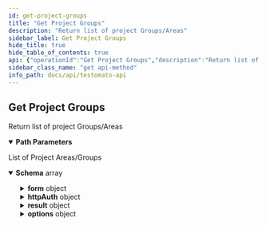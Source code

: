 ```yaml
---
id: get-project-groups
title: "Get Project Groups"
description: "Return list of project Groups/Areas"
sidebar_label: Get Project Groups
hide_title: true
hide_table_of_contents: true
api: {"operationId":"Get Project Groups","description":"Return list of project Groups/Areas","security":[{"ApiKey":[]}],"tags":["Project","Group"],"responses":{"200":{"description":"List of Project Areas/Groups","content":{"application/json":{"schema":{"type":"array","items":{"type":"object","description":"A group of tests","properties":{"id":{"type":"string","description":"A unique Areas/Group ID","example":"54c0fe237c3391ac488b4567"},"projectId":{"type":"string","description":"A unique parent Project ID","example":"50a9f72f14db3be812000233"},"name":{"type":"string","description":"Name of group","example":"Public"},"public":{"description":"Are the Test target URLs in the Group accessible without password protected or HTTP authentication?\n\n* `true` means they are freely accessible\n* `false` means yes, they are protected.\n","type":"boolean","default":true},"rules":{"description":"Group rules that are applied to all tests in the **Group**. This is mostly empty array.","type":"array","example":[],"items":{"type":"array","items":{"type":"object","properties":{"type":{"type":"string","default":"text","description":"Type of check","enum":["text html status header location title meta-description meta-og:title meta-og:description meta-og:image meta-og:image meta-og:image meta-og:type meta-og:url meta-og:site_name meta-og:locale meta-og:updated_time meta-og:logo meta-article:modified_time meta-article:published_time meta-article:publisher meta-article:section meta-article:tag meta-twitter:title meta-twitter:image meta-twitter:image meta-twitter:description meta-twitter:card meta-twitter:site meta-twitter:creator meta-itemprop:name meta-itemprop:author meta-itemprop:description meta-itemprop:image"],"example":"text"},"op":{"type":"string","enum":["eq","sub","!sub","match","!match","xpath"],"example":"sub","description":"Operators can be: `eq` is equal to, `sub` contains, `!sub` does not contains,  `match` for exact match, `!match` for does not match and `xpath` for Xpath checks.\n"},"val":{"type":"string","example":123456,"description":"Value that will be used for check"},"origin":{"type":"string","example":"check","description":"Original of the check"},"templateId":{"type":"string","description":"Optional parameter if check use a Template"},"order":{"type":"integer","description":"Order of the check"}}}}},"form":{"type":"object","description":"HTML Form","properties":{"checksum":{"type":"string"},"enabled":{"type":"boolean"},"action":{"type":"string"},"originalAction":{"type":"string"},"relativeAction":{"type":"string"},"method":{"type":"string"},"params":{"type":"string"},"html":{"type":"string"},"baseUrl":{"type":"string"},"identifier":{"type":"string"}}},"httpAuth":{"type":"object","required":false,"description":"Password-protected areas may have a saved HTTP auth authentications","example":{"user":"nice","password":"test","url":"https://www.testomato.com/httpauth"},"properties":{"user":{"type":"string"},"password":{"description":"HTTP","type":"string"},"url":{"description":"HTTP Auth URL address","type":"string"}}},"period":{"type":"string","description":"Check period interval as string (mostly se to `true` - same as parent Project)","enum":["5 minutes","30 minutes","1 hour","8 hours","1 day","7 days",true],"default":true},"result":{"type":"object","description":"Response object (optional) show only when some some **Rules** are evaluated as an error","default":null,"properties":{"prop":{"type":"string"}}},"options":{"type":"object","properties":{"w":{"type":"string","description":"Extra HTTP headers","default":""}}},"nextRun":{"type":"integer","description":"Next run in seconds (Can be negative if we don't have new results yet)","example":150},"periodInt":{"type":"integer","description":"Period of automatic startup in seconds","example":300}}}}}}}},"parameters":[{"name":"id","description":"A unique Project ID","example":"5e9602e7a39e5a46428b457f","allowEmptyValue":false,"required":true,"in":"path","schema":{"type":"string"}}],"method":"get","path":"/project/{id}/areas","servers":[{"url":"https://testomato.com/api/","description":"Testomato"}],"securitySchemes":{"ApiKey":{"description":"Project or User API key","type":"apiKey","name":"apiKey","in":"query"}},"info":{"title":"Testomato API","description":"If you would like to participate in the future development of our\nroadmap, please don't be shy! We'd love to hear your suggestions:\nsupport@testomato.com\n","termsOfService":"https://www.testomato.com/terms-of-service","version":"1.0.0","contact":{"email":"support@testomato.com"}},"postman":{"name":"Get Project Groups","description":{"content":"Return list of project Groups/Areas","type":"text/plain"},"url":{"path":["project",":id","areas"],"host":["{{baseUrl}}"],"query":[],"variable":[{"disabled":false,"description":{"content":"(Required) A unique Project ID","type":"text/plain"},"type":"any","value":"","key":"id"}]},"header":[{"key":"Accept","value":"application/json"}],"method":"GET","auth":{"type":"apikey","apikey":[{"type":"any","value":"apiKey","key":"key"},{"type":"any","value":"<API Key>","key":"value"},{"type":"any","value":"query","key":"in"}]}}}
sidebar_class_name: "get api-method"
info_path: docs/api/testomato-api
---
```



## Get Project Groups



Return list of project Groups/Areas

<details style={{"marginBottom":"1rem"}} data-collapsed={false} open={true}><summary style={{}}><strong>Path Parameters</strong></summary><div><ul><ParamsItem className={"paramsItem"} param={{"name":"id","description":"A unique Project ID","example":"5e9602e7a39e5a46428b457f","allowEmptyValue":false,"required":true,"in":"path","schema":{"type":"string"}}}></ParamsItem></ul></div></details><div><ApiTabs><TabItem label={"200"} value={"200"}><div>

List of Project Areas/Groups

</div><div><MimeTabs schemaType={"response"}><TabItem label={"application/json"} value={"application/json"}><SchemaTabs groupId={"schema-tabs"}><TabItem label={"Schema"} value={"Schema"}><details style={{}} data-collapsed={false} open={true}><summary style={{"textAlign":"left"}}><strong>Schema</strong><span style={{"opacity":"0.6"}}> array</span></summary><div style={{"textAlign":"left","marginLeft":"1rem"}}></div><ul style={{"marginLeft":"1rem"}}><SchemaItem collapsible={false} name={"id"} required={false} schemaDescription={"A unique Areas/Group ID"} schemaName={"string"} qualifierMessage={undefined} defaultValue={undefined}></SchemaItem><SchemaItem collapsible={false} name={"projectId"} required={false} schemaDescription={"A unique parent Project ID"} schemaName={"string"} qualifierMessage={undefined} defaultValue={undefined}></SchemaItem><SchemaItem collapsible={false} name={"name"} required={false} schemaDescription={"Name of group"} schemaName={"string"} qualifierMessage={undefined} defaultValue={undefined}></SchemaItem><SchemaItem collapsible={false} name={"public"} required={false} schemaDescription={"Are the Test target URLs in the Group accessible without password protected or HTTP authentication?\n\n* `true` means they are freely accessible\n* `false` means yes, they are protected.\n"} schemaName={"boolean"} qualifierMessage={undefined} defaultValue={true}></SchemaItem><SchemaItem collapsible={false} name={"rules"} required={false} schemaDescription={"Group rules that are applied to all tests in the **Group**. This is mostly empty array."} schemaName={"array[]"} qualifierMessage={undefined} defaultValue={undefined}></SchemaItem><SchemaItem collapsible={true} className={"schemaItem"}><details style={{}}><summary style={{}}><strong>form</strong><span style={{"opacity":"0.6"}}> object</span></summary><div style={{"marginLeft":"1rem"}}><div style={{"marginTop":".5rem","marginBottom":".5rem"}}>

HTML Form

</div><SchemaItem collapsible={false} name={"checksum"} required={false} schemaDescription={undefined} schemaName={"string"} qualifierMessage={undefined} defaultValue={undefined}></SchemaItem><SchemaItem collapsible={false} name={"enabled"} required={false} schemaDescription={undefined} schemaName={"boolean"} qualifierMessage={undefined} defaultValue={undefined}></SchemaItem><SchemaItem collapsible={false} name={"action"} required={false} schemaDescription={undefined} schemaName={"string"} qualifierMessage={undefined} defaultValue={undefined}></SchemaItem><SchemaItem collapsible={false} name={"originalAction"} required={false} schemaDescription={undefined} schemaName={"string"} qualifierMessage={undefined} defaultValue={undefined}></SchemaItem><SchemaItem collapsible={false} name={"relativeAction"} required={false} schemaDescription={undefined} schemaName={"string"} qualifierMessage={undefined} defaultValue={undefined}></SchemaItem><SchemaItem collapsible={false} name={"method"} required={false} schemaDescription={undefined} schemaName={"string"} qualifierMessage={undefined} defaultValue={undefined}></SchemaItem><SchemaItem collapsible={false} name={"params"} required={false} schemaDescription={undefined} schemaName={"string"} qualifierMessage={undefined} defaultValue={undefined}></SchemaItem><SchemaItem collapsible={false} name={"html"} required={false} schemaDescription={undefined} schemaName={"string"} qualifierMessage={undefined} defaultValue={undefined}></SchemaItem><SchemaItem collapsible={false} name={"baseUrl"} required={false} schemaDescription={undefined} schemaName={"string"} qualifierMessage={undefined} defaultValue={undefined}></SchemaItem><SchemaItem collapsible={false} name={"identifier"} required={false} schemaDescription={undefined} schemaName={"string"} qualifierMessage={undefined} defaultValue={undefined}></SchemaItem></div></details></SchemaItem><SchemaItem collapsible={true} className={"schemaItem"}><details style={{}}><summary style={{}}><strong>httpAuth</strong><span style={{"opacity":"0.6"}}> object</span></summary><div style={{"marginLeft":"1rem"}}><div style={{"marginTop":".5rem","marginBottom":".5rem"}}>

Password-protected areas may have a saved HTTP auth authentications

</div><SchemaItem collapsible={false} name={"user"} required={false} schemaDescription={undefined} schemaName={"string"} qualifierMessage={undefined} defaultValue={undefined}></SchemaItem><SchemaItem collapsible={false} name={"password"} required={false} schemaDescription={"HTTP"} schemaName={"string"} qualifierMessage={undefined} defaultValue={undefined}></SchemaItem><SchemaItem collapsible={false} name={"url"} required={false} schemaDescription={"HTTP Auth URL address"} schemaName={"string"} qualifierMessage={undefined} defaultValue={undefined}></SchemaItem></div></details></SchemaItem><SchemaItem collapsible={false} name={"period"} required={false} schemaDescription={"Check period interval as string (mostly se to `true` - same as parent Project)"} schemaName={"string"} qualifierMessage={"**Possible values:** [`5 minutes`, `30 minutes`, `1 hour`, `8 hours`, `1 day`, `7 days`, `true`]"} defaultValue={true}></SchemaItem><SchemaItem collapsible={true} className={"schemaItem"}><details style={{}}><summary style={{}}><strong>result</strong><span style={{"opacity":"0.6"}}> object</span></summary><div style={{"marginLeft":"1rem"}}><div style={{"marginTop":".5rem","marginBottom":".5rem"}}>

Response object (optional) show only when some some **Rules** are evaluated as an error

</div><SchemaItem collapsible={false} name={"prop"} required={false} schemaDescription={undefined} schemaName={"string"} qualifierMessage={undefined} defaultValue={undefined}></SchemaItem></div></details></SchemaItem><SchemaItem collapsible={true} className={"schemaItem"}><details style={{}}><summary style={{}}><strong>options</strong><span style={{"opacity":"0.6"}}> object</span></summary><div style={{"marginLeft":"1rem"}}><SchemaItem collapsible={false} name={"w"} required={false} schemaDescription={"Extra HTTP headers"} schemaName={"string"} qualifierMessage={undefined} defaultValue={""}></SchemaItem></div></details></SchemaItem><SchemaItem collapsible={false} name={"nextRun"} required={false} schemaDescription={"Next run in seconds (Can be negative if we don't have new results yet)"} schemaName={"integer"} qualifierMessage={undefined} defaultValue={undefined}></SchemaItem><SchemaItem collapsible={false} name={"periodInt"} required={false} schemaDescription={"Period of automatic startup in seconds"} schemaName={"integer"} qualifierMessage={undefined} defaultValue={undefined}></SchemaItem></ul></details></TabItem><TabItem label={"Example (from schema)"} value={"Example (from schema)"}><ResponseSamples responseExample={"[\n  {\n    \"id\": \"54c0fe237c3391ac488b4567\",\n    \"projectId\": \"50a9f72f14db3be812000233\",\n    \"name\": \"Public\",\n    \"public\": true,\n    \"rules\": [],\n    \"form\": {\n      \"checksum\": \"string\",\n      \"enabled\": true,\n      \"action\": \"string\",\n      \"originalAction\": \"string\",\n      \"relativeAction\": \"string\",\n      \"method\": \"string\",\n      \"params\": \"string\",\n      \"html\": \"string\",\n      \"baseUrl\": \"string\",\n      \"identifier\": \"string\"\n    },\n    \"httpAuth\": {\n      \"user\": \"nice\",\n      \"password\": \"test\",\n      \"url\": \"https://www.testomato.com/httpauth\"\n    },\n    \"period\": true,\n    \"result\": {\n      \"prop\": \"string\"\n    },\n    \"options\": {\n      \"w\": \"string\"\n    },\n    \"nextRun\": 150,\n    \"periodInt\": 300\n  }\n]"} language={"json"}></ResponseSamples></TabItem></SchemaTabs></TabItem></MimeTabs></div></TabItem></ApiTabs></div>
      